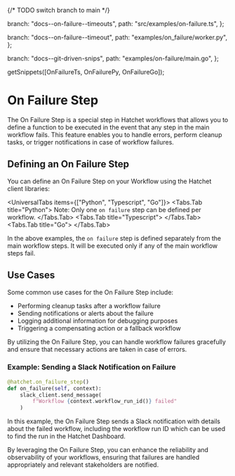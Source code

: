 
{/* TODO switch branch to main */}

  branch: "docs--on-failure--timeouts",
  path: "src/examples/on-failure.ts",
};

  branch: "docs--on-failure--timeout",
  path: "examples/on_failure/worker.py",
};

  branch: "docs--git-driven-snips",
  path: "examples/on-failure/main.go",
};

  getSnippets([OnFailureTs, OnFailurePy, OnFailureGo]);

# On Failure Step

The On Failure Step is a special step in Hatchet workflows that allows you to define a function to be executed in the event that any step in the main workflow fails. This feature enables you to handle errors, perform cleanup tasks, or trigger notifications in case of workflow failures.

## Defining an On Failure Step

You can define an On Failure Step on your Workflow using the Hatchet client libraries:

<UniversalTabs items={["Python", "Typescript", "Go"]}>
  <Tabs.Tab title="Python">
    <GithubSnippet src={OnFailurePy} target="OnFailure Step" />
    <Callout variant="warning">
        Note: Only one `on failure` step can be defined per workflow.
    </Callout>
  </Tabs.Tab>
  <Tabs.Tab title="Typescript">
    <GithubSnippet src={OnFailureTs} target="OnFailure Step" />
  </Tabs.Tab>
  <Tabs.Tab title="Go">
    <GithubSnippet src={OnFailureGo} target="OnFailure Step" />
  </Tabs.Tab>
</UniversalTabs>

In the above examples, the `on failure` step is defined separately from the main workflow steps. It will be executed only if any of the main workflow steps fail.

## Use Cases

Some common use cases for the On Failure Step include:

- Performing cleanup tasks after a workflow failure
- Sending notifications or alerts about the failure
- Logging additional information for debugging purposes
- Triggering a compensating action or a fallback workflow

By utilizing the On Failure Step, you can handle workflow failures gracefully and ensure that necessary actions are taken in case of errors.

### Example: Sending a Slack Notification on Failure

```python
@hatchet.on_failure_step()
def on_failure(self, context):
    slack_client.send_message(
        f"Workflow {context.workflow_run_id()} failed"
    )
```

In this example, the On Failure Step sends a Slack notification with details about the failed workflow, including the workflow run ID which can be used to find the run in the Hatchet Dashboard.

By leveraging the On Failure Step, you can enhance the reliability and observability of your workflows, ensuring that failures are handled appropriately and relevant stakeholders are notified.
